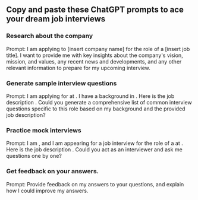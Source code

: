 ## Copy and paste these ChatGPT prompts to ace your dream job interviews

### Research about the company

Prompt: I am applying to [insert company name] for the role of a [insert job title]. I want to provide me with key insights about the company's vision, mission, and values, any recent news and developments, and any other relevant information to prepare for my upcoming interview.

### Generate sample interview questions

Prompt: I am applying for <job title> at <company name>. I have a background in <mention your key experiences skills and background>. Here is the job description <paste job description>. Could you generate a comprehensive list of common interview questions specific to this role based on my background and the provided job description?

### Practice mock interviews

Prompt: I am <insert name>, and I am appearing for a job interview for the role of a <insert job role> at <insert company name>. Here is the job description <paste job description>. Could you act as an interviewer and ask me questions one by one?

### Get feedback on your answers.

Prompt: Provide feedback on my answers to your questions, and explain how I could improve my answers.

